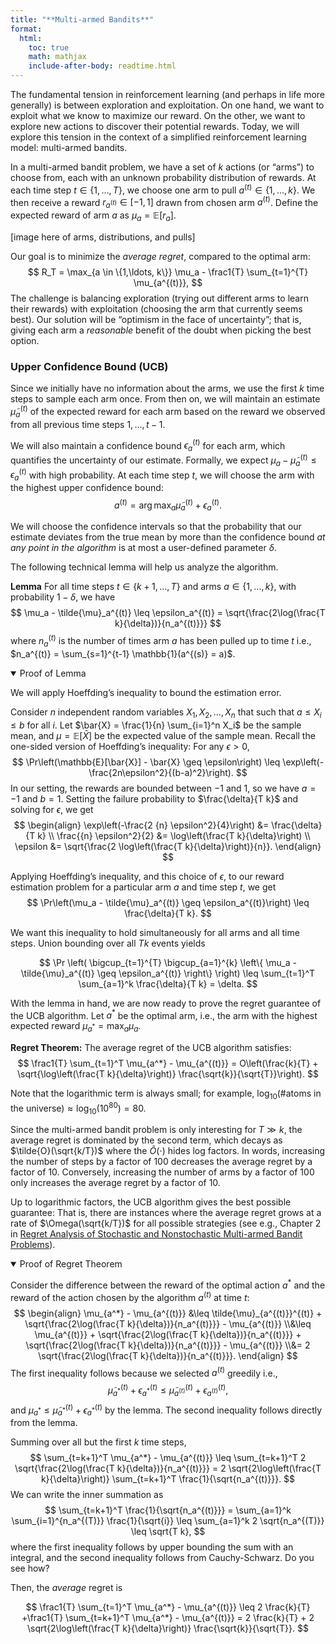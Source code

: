 ```yaml
---
title: "**Multi-armed Bandits**"
format:
  html:
    toc: true
    math: mathjax
    include-after-body: readtime.html
---
```


The fundamental tension in reinforcement learning (and perhaps in life more generally) is between exploration and exploitation.
On one hand, we want to exploit what we know to maximize our reward.
On the other, we want to explore new actions to discover their potential rewards.
Today, we will explore this tension in the context of a simplified reinforcement learning model: multi-armed bandits.

In a multi-armed bandit problem, we have a set of $k$ actions (or "arms") to choose from, each with an unknown probability distribution of rewards.
At each time step $t \in \{1,\ldots,T\}$, we choose one arm to pull $a^{(t)} \in \{1, \ldots, k\}$.
We then receive a reward $r_{a^{(t)}} \in [-1,1]$ drawn from chosen arm $a^{(t)}$.
Define the expected reward of arm $a$ as $\mu_a = \mathbb{E}[r_a]$.

[image here of arms, distributions, and pulls]

Our goal is to minimize the *average regret*, compared to the optimal arm:
$$
R_T = \max_{a \in \{1,\ldots, k\}} \mu_a - \frac1{T} \sum_{t=1}^{T} \mu_{a^{(t)}},
$$
The challenge is balancing exploration (trying out different arms to learn their rewards) with exploitation (choosing the arm that currently seems best).
Our solution will be "optimism in the face of uncertainty"; that is, giving each arm a *reasonable* benefit of the doubt when picking the best option.

### Upper Confidence Bound (UCB)

Since we initially have no information about the arms, we use the first $k$ time steps to sample each arm once.
From then on, we will maintain an estimate $\tilde{\mu}_a^{(t)}$ of the expected reward for each arm based on the reward we observed from all previous time steps $1,\ldots, t-1$.

We will also maintain a confidence bound $\epsilon_a^{(t)}$ for each arm, which quantifies the uncertainty of our estimate.
Formally, we expect $\mu_a - \tilde{\mu}_a^{(t)} \leq \epsilon_a^{(t)}$ with high probability.
At each time step $t$, we will choose the arm with the highest upper confidence bound:
$$
a^{(t)} = \arg \max_{a} \tilde{\mu}_a^{(t)} + \epsilon_a^{(t)}.
$$

We will choose the confidence intervals so that the probability that our estimate deviates from the true mean by more than the confidence bound *at any point in the algorithm* is at most a user-defined parameter $\delta$.

The following technical lemma will help us analyze the algorithm.

**Lemma** For all time steps $t \in \{k+1, \ldots, T\}$ and arms $a \in \{1, \ldots, k\}$, with probability $1-\delta$, we have
$$
\mu_a - \tilde{\mu}_a^{(t)} \leq \epsilon_a^{(t)} = \sqrt{\frac{2\log(\frac{T k}{\delta})}{n_a^{(t)}}}
$$
where $n_a^{(t)}$ is the number of times arm $a$ has been pulled up to time $t$ i.e., $n_a^{(t)} = \sum_{s=1}^{t-1} \mathbb{1}(a^{(s)} = a)$.

::: {.proof-block}
<details open>
<summary>Proof of Lemma</summary>

We will apply Hoeffding's inequality to bound the estimation error.

Consider $n$ independent random variables $X_1, X_2, \ldots, X_n$ that such that $a \leq X_i \leq b$ for all $i$. Let $\bar{X} = \frac{1}{n} \sum_{i=1}^n X_i$ be the sample mean, and $\mu = \mathbb{E}[\bar{X}]$ be the expected value of the sample mean.
Recall the one-sided version of Hoeffding's inequality: For any $\epsilon > 0$,
$$
\Pr\left(\mathbb{E}[\bar{X}] - \bar{X} \geq \epsilon\right) \leq \exp\left(-\frac{2n\epsilon^2}{(b-a)^2}\right).
$$
In our setting, the rewards are bounded between $-1$ and $1$, so we have $a = -1$ and $b = 1$.
Setting the failure probability to $\frac{\delta}{T k}$ and solving for $\epsilon$,
we get
$$
\begin{align}
\exp\left(-\frac{2 {n} \epsilon^2}{4}\right)
&= \frac{\delta}{T k}
\\ \frac{{n} \epsilon^2}{2}
&= \log\left(\frac{T k}{\delta}\right)
\\ \epsilon
&= \sqrt{\frac{2 \log\left(\frac{T k}{\delta}\right)}{n}}.
\end{align}
$$

Applying Hoeffding's inequality, and this choice of $\epsilon$, to our reward estimation problem for a particular arm $a$ and time step $t$, we get
$$
\Pr\left(\mu_a - \tilde{\mu}_a^{(t)} \geq \epsilon_a^{(t)}\right) \leq \frac{\delta}{T k}.
$$

We want this inequality to hold simultaneously for all arms and all time steps.
Union bounding over all $Tk$ events yields

$$
\Pr \left(
  \bigcup_{t=1}^{T} \bigcup_{a=1}^{k} \left\{ \mu_a - \tilde{\mu}_a^{(t)} \geq \epsilon_a^{(t)} \right\}
\right)
\leq \sum_{t=1}^T \sum_{a=1}^k \frac{\delta}{T k}
= \delta.
$$

</details>
:::

With the lemma in hand, we are now ready to prove the regret guarantee of the UCB algorithm.
Let $a^*$ be the optimal arm, i.e., the arm with the highest expected reward $\mu_{a^*} = \max_{a} \mu_a$.

**Regret Theorem:**
The average regret of the UCB algorithm satisfies:
$$
\frac1{T} \sum_{t=1}^T \mu_{a^*} - \mu_{a^{(t)}}
= O\left(\frac{k}{T} + \sqrt{\log\left(\frac{T k}{\delta}\right)} \frac{\sqrt{k}}{\sqrt{T}}\right).
$$

Note that the logarithmic term is always small; for example, $\log_{10}(\# \text{atoms in the universe}) \approx \log_{10}(10^{80}) = 80$.

Since the multi-armed bandit problem is only interesting for $T \gg k$, the average regret is dominated by the second term, which decays as $\tilde{O}(\sqrt{k/T})$ where the $\tilde{O}(\cdot)$ hides log factors.
In words, increasing the number of steps by a factor of 100 decreases the average regret by a factor of 10.
Conversely, increasing the number of arms by a factor of 100 only increases the average regret by a factor of 10.

Up to logarithmic factors, the UCB algorithm gives the best possible guarantee:
That is, there are instances where the average regret grows at a rate of $\Omega(\sqrt{k/T})$ for all possible strategies (see e.g., Chapter 2 in [Regret Analysis of Stochastic and
Nonstochastic Multi-armed Bandit Problems](https://arxiv.org/pdf/1204.5721)).


::: {.proof-block}
<details open>
<summary>Proof of Regret Theorem</summary>

Consider the difference between the reward of the optimal action $a^*$ and the reward of the action chosen by the algorithm $a^{(t)}$ at time $t$:
$$
\begin{align}
\mu_{a^*} - \mu_{a^{(t)}}
&\leq \tilde{\mu}_{a^{(t)}}^{(t)} + \sqrt{\frac{2\log(\frac{T k}{\delta})}{n_a^{(t)}}} - \mu_{a^{(t)}}
\\&\leq \mu_{a^{(t)}} + \sqrt{\frac{2\log(\frac{T k}{\delta})}{n_a^{(t)}}} + \sqrt{\frac{2\log(\frac{T k}{\delta})}{n_a^{(t)}}} - \mu_{a^{(t)}}
\\&= 2 \sqrt{\frac{2\log(\frac{T k}{\delta})}{n_a^{(t)}}}.
\end{align}
$$
The first inequality follows because we selected $a^{(t)}$ greedily i.e., 
$$
\tilde{\mu}_{a^*}^{(t)} + \epsilon_{a^*}^{(t)} \leq \tilde{\mu}_{a^{(t)}}^{(t)} + \epsilon_{a^{(t)}}^{(t)},
$$
and $\mu_{a^*} \leq \tilde{\mu}_{a^*}^{(t)} + \epsilon_{a^*}^{(t)}$ by the lemma.
The second inequality follows directly from the lemma.

Summing over all but the first $k$ time steps,
$$
\sum_{t=k+1}^T \mu_{a^*} - \mu_{a^{(t)}}
\leq \sum_{t=k+1}^T 2 \sqrt{\frac{2\log(\frac{T k}{\delta})}{n_a^{(t)}}}
= 2 \sqrt{2\log\left(\frac{T k}{\delta}\right)} \sum_{t=k+1}^T \frac{1}{\sqrt{n_a^{(t)}}}.
$$
We can write the inner summation as
$$
\sum_{t=k+1}^T \frac{1}{\sqrt{n_a^{(t)}}} 
= \sum_{a=1}^k \sum_{i=1}^{n_a^{(T)}} \frac{1}{\sqrt{i}}
\leq \sum_{a=1}^k 2 \sqrt{n_a^{(T)}}
\leq \sqrt{T k},
$$
where the first inequality follows by upper bounding the sum with an integral, and the second inequality follows from Cauchy-Schwarz. Do you see how?

Then, the *average* regret is

$$
\frac1{T} \sum_{t=1}^T \mu_{a^*} - \mu_{a^{(t)}}
\leq 2 \frac{k}{T} +\frac1{T} \sum_{t=k+1}^T \mu_{a^*} - \mu_{a^{(t)}}
= 2 \frac{k}{T} + 2 \sqrt{2\log\left(\frac{T k}{\delta}\right)} \frac{\sqrt{k}}{\sqrt{T}}.
$$

</details>
:::


